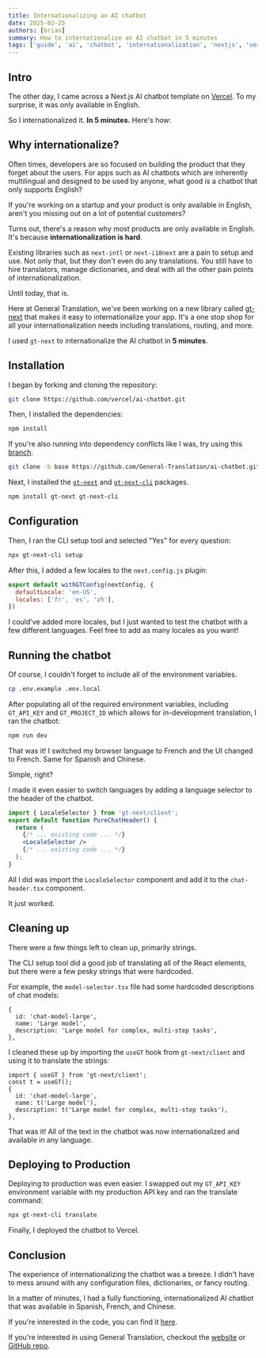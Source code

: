```yaml
---
title: Internationalizing an AI chatbot
date: 2025-02-25
authors: [brian]
summary: How to internationalize an AI chatbot in 5 minutes
tags: ['guide', 'ai', 'chatbot', 'internationalization', 'nextjs', 'vercel']
---
```


## Intro

The other day, I came across a Next.js AI chatbot template on [Vercel](https://github.com/vercel/ai-chatbot).
To my surprise, it was only available in English.

So I internationalized it. **In 5 minutes.** Here's how:

## Why internationalize?

Often times, developers are so focused on building the product that they forget about the users.
For apps such as AI chatbots which are inherently multilingual and designed to be used by anyone,
what good is a chatbot that only supports English?

If you're working on a startup and your product is only available in English,
aren't you missing out on a lot of potential customers?

Turns out, there's a reason why most products are only available in English. It's because **internationalization is hard**.

Existing libraries such as `next-intl` or `next-i18next` are a pain to setup and use. Not only that, but they don't even do any translations.
You still have to hire translators, manage dictionaries, and deal with all the other pain points of internationalization.

Until today, that is.

Here at General Translation, we've been working on a new library called [gt-next](https://github.com/General-Translation/gt-libraries) that makes it easy to internationalize your app.
It's a one stop shop for all your internationalization needs including translations, routing, and more.

I used `gt-next` to internationalize the AI chatbot in **5 minutes**.

## Installation

I began by forking and cloning the repository:

```bash
git clone https://github.com/vercel/ai-chatbot.git
```

Then, I installed the dependencies:

```bash
npm install
```

If you're also running into dependency conflicts like I was, try using this [branch](https://github.com/General-Translation/ai-chatbot/tree/base).

```bash
git clone -b base https://github.com/General-Translation/ai-chatbot.git
```

Next, I installed the [`gt-next`](https://github.com/General-Translation/gt-libraries) and [`gt-next-cli`](https://github.com/General-Translation/gt-libraries) packages.

```bash
npm install gt-next gt-next-cli
```

## Configuration

Then, I ran the CLI setup tool and selected "Yes" for every question:

```bash
npx gt-next-cli setup
```

After this, I added a few locales to the `next.config.js` plugin:

```js
export default withGTConfig(nextConfig, {
  defaultLocale: 'en-US',
  locales: ['fr', 'es', 'zh'],
})
```

I could've added more locales, but I just wanted to test the chatbot with a few different languages. Feel free to add as many locales as you want!

## Running the chatbot

Of course, I couldn't forget to include all of the environment variables.

```bash
cp .env.example .env.local
```

After populating all of the required environment variables, including `GT_API_KEY` and `GT_PROJECT_ID` which allows for in-development translation, I ran the chatbot:

```bash
npm run dev
```

That was it! I switched my browser language to French and the UI changed to French. Same for Spanish and Chinese.

Simple, right?

I made it even easier to switch languages by adding a language selector to the header of the chatbot.

```jsx
import { LocaleSelector } from 'gt-next/client';
export default function PureChatHeader() {
  return (
    {/* ... existing code ... */}
    <LocaleSelector />
    {/* ... existing code ... */}
  );
}
```

All I did was import the `LocaleSelector` component and add it to the `chat-header.tsx` component.

It just worked.

## Cleaning up

There were a few things left to clean up, primarily strings.

The CLI setup tool did a good job of translating all of the React elements, but there were a few pesky strings that were hardcoded.

For example, the `model-selector.tsx` file had some hardcoded descriptions of chat models:

```tsx
{
  id: 'chat-model-large',
  name: 'Large model',
  description: 'Large model for complex, multi-step tasks',
},
```

I cleaned these up by importing the `useGT` hook from `gt-next/client` and using it to translate the strings:

```tsx
import { useGT } from 'gt-next/client';
const t = useGT();
{
  id: 'chat-model-large',
  name: t('Large model'),
  description: t('Large model for complex, multi-step tasks'),
},
```

That was it! All of the text in the chatbot was now internationalized and available in any language.

## Deploying to Production

Deploying to production was even easier. I swapped out my `GT_API_KEY` environment variable with my production API key and ran the translate command:

```bash
npx gt-next-cli translate
```

Finally, I deployed the chatbot to Vercel.

## Conclusion

The experience of internationalizing the chatbot was a breeze.
I didn't have to mess around with any configuration files, dictionaries, or fancy routing.

In a matter of minutes, I had a fully functioning,
internationalized AI chatbot that was available in Spanish, French, and Chinese.

If you're interested in the code, you can find it [here](https://github.com/General-Translation/ai-chatbot).

If you're interested in using General Translation, checkout the [website](https://generaltranslation.com) or [GitHub repo](https://github.com/General-Translation/gt-libraries).
